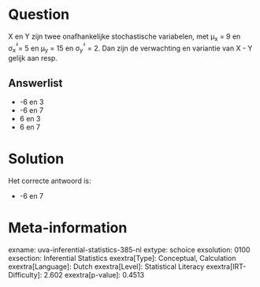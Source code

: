 Question
========

X en Y zijn twee onafhankelijke stochastische variabelen, met μ~x~ = 9
en σ~x~^²^= 5 en μ~y~ = 15 en σ~y~^²^ = 2. Dan zijn de verwachting en
variantie van X - Y gelijk aan resp.


Answerlist
----------

* -6 en 3
* -6 en 7
* 6 en 3
* 6 en 7

Solution
========

Het correcte antwoord is: 

* -6 en 7

Meta-information
================
exname: uva-inferential-statistics-385-nl
extype: schoice
exsolution: 0100
exsection: Inferential Statistics
exextra[Type]: Conceptual, Calculation
exextra[Language]: Dutch
exextra[Level]: Statistical Literacy
exextra[IRT-Difficulty]: 2.602
exextra[p-value]: 0.4513

